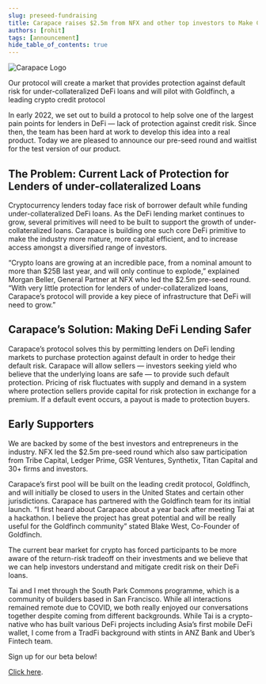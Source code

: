 ```yaml
---
slug: preseed-fundraising
title: Carapace raises $2.5m from NFX and other top investors to Make Crypto Lending Safer
authors: [rohit]
tags: [announcement]
hide_table_of_contents: true
---
```



![Carapace Logo](./carapace_name_logo.png)

Our protocol will create a market that provides protection against default risk for under-collateralized DeFi loans and will pilot with Goldfinch, a leading crypto credit protocol

In early 2022, we set out to build a protocol to help solve one of the largest pain points for lenders in DeFi — lack of protection against credit risk. Since then, the team has been hard at work to develop this idea into a real product. Today we are pleased to announce our pre-seed round and waitlist for the test version of our product.

## The Problem: Current Lack of Protection for Lenders of under-collateralized Loans

Cryptocurrency lenders today face risk of borrower default while funding under-collateralized DeFi loans. As the DeFi lending market continues to grow, several primitives will need to be built to support the growth of under-collateralized loans. Carapace is building one such core DeFi primitive to make the industry more mature, more capital efficient, and to increase access amongst a diversified range of investors.

“Crypto loans are growing at an incredible pace, from a nominal amount to more than $25B last year, and will only continue to explode,” explained Morgan Beller, General Partner at NFX who led the $2.5m pre-seed round. “With very little protection for lenders of under-collateralized loans, Carapace’s protocol will provide a key piece of infrastructure that DeFi will need to grow.”

## Carapace’s Solution: Making DeFi Lending Safer

Carapace’s protocol solves this by permitting lenders on DeFi lending markets to purchase protection against default in order to hedge their default risk. Carapace will allow sellers — investors seeking yield who believe that the underlying loans are safe — to provide such default protection. Pricing of risk fluctuates with supply and demand in a system where protection sellers provide capital for risk protection in exchange for a premium. If a default event occurs, a payout is made to protection buyers.

## Early Supporters

We are backed by some of the best investors and entrepreneurs in the industry. NFX led the $2.5m pre-seed round which also saw participation from Tribe Capital, Ledger Prime, GSR Ventures, Synthetix, Titan Capital and 30+ firms and investors.

Carapace’s first pool will be built on the leading credit protocol, Goldfinch, and will initially be closed to users in the United States and certain other jurisdictions. Carapace has partnered with the Goldfinch team for its initial launch. “I first heard about Carapace about a year back after meeting Tai at a hackathon. I believe the project has great potential and will be really useful for the Goldfinch community” stated Blake West, Co-Founder of Goldfinch.

The current bear market for crypto has forced participants to be more aware of the return-risk tradeoff on their investments and we believe that we can help investors understand and mitigate credit risk on their DeFi loans.

Tai and I met through the South Park Commons programme, which is a community of builders based in San Francisco. While all interactions remained remote due to COVID, we both really enjoyed our conversations together despite coming from different backgrounds. While Tai is a crypto-native who has built various DeFi projects including Asia’s first mobile DeFi wallet, I come from a TradFi background with stints in ANZ Bank and Uber’s Fintech team.

Sign up for our beta below!

[Click here](https://xzpl2jauxb6.typeform.com/to/hSmuyZph?typeform-source=www.carapace.finance).
